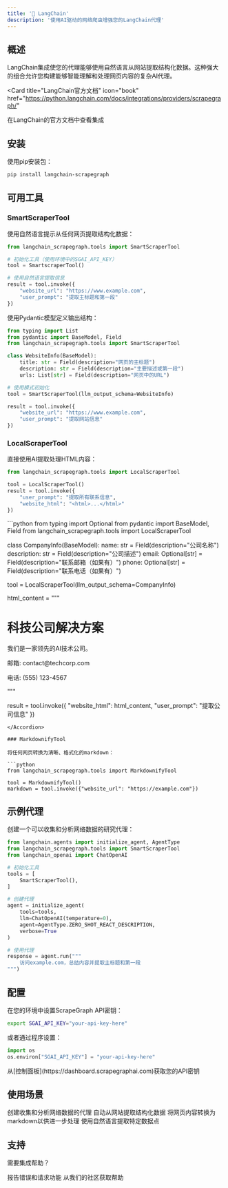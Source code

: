 ```yaml
---
title: '🦜 LangChain'
description: '使用AI驱动的网络爬虫增强您的LangChain代理'
---
```


## 概述

LangChain集成使您的代理能够使用自然语言从网站提取结构化数据。这种强大的组合允许您构建能够智能理解和处理网页内容的复杂AI代理。

<Card
  title="LangChain官方文档"
  icon="book"
  href="https://python.langchain.com/docs/integrations/providers/scrapegraph/"
>
  在LangChain的官方文档中查看集成
</Card>

## 安装

使用pip安装包：

```bash
pip install langchain-scrapegraph
```

## 可用工具

### SmartScraperTool

使用自然语言提示从任何网页提取结构化数据：

```python
from langchain_scrapegraph.tools import SmartScraperTool

# 初始化工具（使用环境中的SGAI_API_KEY）
tool = SmartscraperTool()

# 使用自然语言提取信息
result = tool.invoke({
    "website_url": "https://www.example.com",
    "user_prompt": "提取主标题和第一段"
})
```

<Accordion title="使用输出模式" icon="code">
使用Pydantic模型定义输出结构：

```python
from typing import List
from pydantic import BaseModel, Field
from langchain_scrapegraph.tools import SmartScraperTool

class WebsiteInfo(BaseModel):
    title: str = Field(description="网页的主标题")
    description: str = Field(description="主要描述或第一段")
    urls: List[str] = Field(description="网页中的URL")

# 使用模式初始化
tool = SmartScraperTool(llm_output_schema=WebsiteInfo)

result = tool.invoke({
    "website_url": "https://www.example.com",
    "user_prompt": "提取网站信息"
})
```
</Accordion>

### LocalScraperTool

直接使用AI提取处理HTML内容：

```python
from langchain_scrapegraph.tools import LocalScraperTool

tool = LocalScraperTool()
result = tool.invoke({
    "user_prompt": "提取所有联系信息",
    "website_html": "<html>...</html>"
})
```

<Accordion title="使用输出模式" icon="code">
```python
from typing import Optional
from pydantic import BaseModel, Field
from langchain_scrapegraph.tools import LocalScraperTool

class CompanyInfo(BaseModel):
    name: str = Field(description="公司名称")
    description: str = Field(description="公司描述")
    email: Optional[str] = Field(description="联系邮箱（如果有）")
    phone: Optional[str] = Field(description="联系电话（如果有）")

tool = LocalScraperTool(llm_output_schema=CompanyInfo)

html_content = """
<html>
    <body>
        <h1>科技公司解决方案</h1>
        <p>我们是一家领先的AI技术公司。</p>
        <div class="contact">
            <p>邮箱: contact@techcorp.com</p>
            <p>电话: (555) 123-4567</p>
        </div>
    </body>
</html>
"""

result = tool.invoke({
    "website_html": html_content,
    "user_prompt": "提取公司信息"
})
```
</Accordion>

### MarkdownifyTool

将任何网页转换为清晰、格式化的markdown：

```python
from langchain_scrapegraph.tools import MarkdownifyTool

tool = MarkdownifyTool()
markdown = tool.invoke({"website_url": "https://example.com"})
```

## 示例代理

创建一个可以收集和分析网络数据的研究代理：

```python
from langchain.agents import initialize_agent, AgentType
from langchain_scrapegraph.tools import SmartScraperTool
from langchain_openai import ChatOpenAI

# 初始化工具
tools = [
    SmartScraperTool(),
]

# 创建代理
agent = initialize_agent(
    tools=tools,
    llm=ChatOpenAI(temperature=0),
    agent=AgentType.ZERO_SHOT_REACT_DESCRIPTION,
    verbose=True
)

# 使用代理
response = agent.run("""
    访问example.com，总结内容并提取主标题和第一段
""")
```

## 配置

在您的环境中设置ScrapeGraph API密钥：

```bash
export SGAI_API_KEY="your-api-key-here"
```

或者通过程序设置：

```python
import os
os.environ["SGAI_API_KEY"] = "your-api-key-here"
```

<Note>
从[控制面板](https://dashboard.scrapegraphai.com)获取您的API密钥
</Note>

## 使用场景

<CardGroup cols={2}>
  <Card title="研究代理" icon="magnifying-glass">
    创建收集和分析网络数据的代理
  </Card>
  <Card title="数据收集" icon="database">
    自动从网站提取结构化数据
  </Card>
  <Card title="内容处理" icon="file-lines">
    将网页内容转换为markdown以供进一步处理
  </Card>
  <Card title="信息提取" icon="filter">
    使用自然语言提取特定数据点
  </Card>
</CardGroup>

## 支持

需要集成帮助？

<CardGroup cols={2}>
  <Card
    title="GitHub问题"
    icon="github"
    href="https://github.com/ScrapeGraphAI/langchain-scrapegraph/issues"
  >
    报告错误和请求功能
  </Card>
  <Card
    title="Discord社区"
    icon="discord"
    href="https://discord.gg/uJN7TYcpNa"
  >
    从我们的社区获取帮助
  </Card>
</CardGroup> 